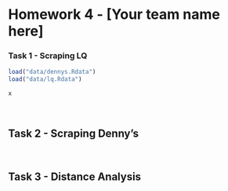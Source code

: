 Homework 4 - [Your team name here]
========================================================


### Task 1 - Scraping LQ

<!-- Detail your approach for scraping hotel data from LQ's website -->

```r
load("data/dennys.Rdata")
load("data/lq.Rdata")

x
```


<br/>

## Task 2 - Scraping Denny's

<!-- Detail your approach for scraping restaurant data from where2getit -->


<br/>

## Task 3 -  Distance Analysis

<!-- Detail your statistical analysis of the pairwise distance between Denny's and LQ's-->

```r
```